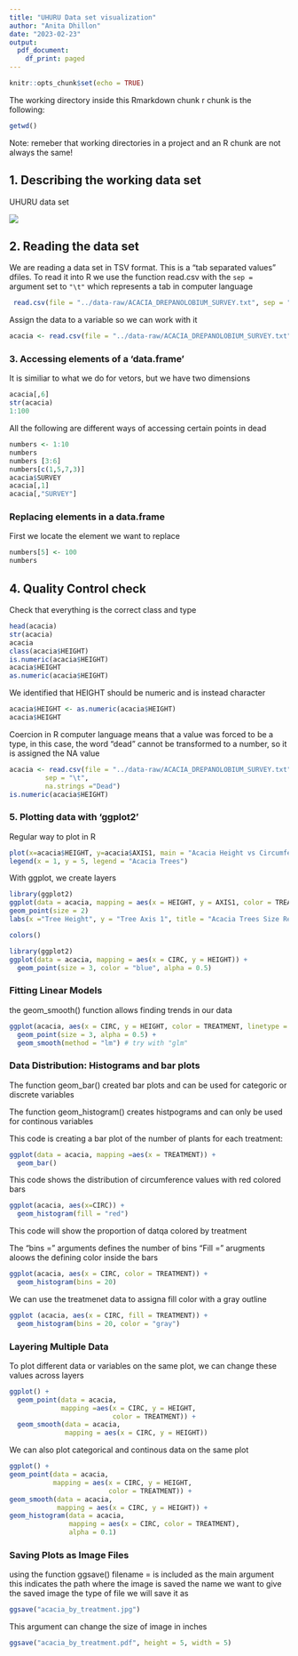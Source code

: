 ```yaml
---
title: "UHURU Data set visualization"
author: "Anita Dhillon"
date: "2023-02-23"
output:
  pdf_document:
    df_print: paged
---
```


```r
knitr::opts_chunk$set(echo = TRUE)
```

The working directory inside this Rmarkdown chunk r chunk is the following:

```r
getwd()
```

Note: remeber that working directories in a project and an R chunk are not always the same!

## 1. Describing the working data set

UHURU data set

![](https://upload.wikimedia.org/wikipedia/commons/thumb/6/63/Acacia_smallii_4.jpg/640px-Acacia_smallii_4.jpg)

## 2. Reading the data set

We are reading a data set in TSV format. This is a "tab separated values" dfiles. To read it into R we use the function read.csv with the `sep =` argument set to `"\t"` which represents a tab in computer language

```r
 read.csv(file = "../data-raw/ACACIA_DREPANOLOBIUM_SURVEY.txt", sep = "\t")
```

Assign the data to a variable so we can work with it

```r
acacia <- read.csv(file = "../data-raw/ACACIA_DREPANOLOBIUM_SURVEY.txt", sep = "\t")
```

### 3. Accessing elements of a 'data.frame'

It is similiar to what we do for vetors, but we have two dimensions

```r
acacia[,6]
str(acacia)
1:100
```

All the following are different ways of accessing certain points in dead

```r
numbers <- 1:10
numbers
numbers [3:6]
numbers[c(1,5,7,3)]
acacia$SURVEY
acacia[,1]
acacia[,"SURVEY"]
```

### Replacing elements in a data.frame

First we locate the element we want to replace

```r
numbers[5] <- 100
numbers
```

## 4. Quality Control check

Check that everything is the correct class and type

```r
head(acacia)
str(acacia)
acacia
class(acacia$HEIGHT)
is.numeric(acacia$HEIGHT)
acacia$HEIGHT
as.numeric(acacia$HEIGHT)

```

We identified that HEIGHT should be numeric and is instead character

```r
acacia$HEIGHT <- as.numeric(acacia$HEIGHT)
acacia$HEIGHT

```

Coercion in R computer language means that a value was forced to be a type, in this case, the word "dead" cannot be transformed to a number, so it is assigned the NA value

```r
acacia <- read.csv(file = "../data-raw/ACACIA_DREPANOLOBIUM_SURVEY.txt",
         sep = "\t",
         na.strings ="Dead")
is.numeric(acacia$HEIGHT)
```

### 5. Plotting data with 'ggplot2'

Regular way to plot in R

```r
plot(x=acacia$HEIGHT, y=acacia$AXIS1, main = "Acacia Height vs Circumference")
legend(x = 1, y = 5, legend = "Acacia Trees")

```

With ggplot, we create layers

```r
library(ggplot2)
ggplot(data = acacia, mapping = aes(x = HEIGHT, y = AXIS1, color = TREATMENT)) +
geom_point(size = 2)
labs(x ="Tree Height", y = "Tree Axis 1", title = "Acacia Trees Size Relationships")

```

```r
colors()
```

```r
library(ggplot2)
ggplot(data = acacia, mapping = aes(x = CIRC, y = HEIGHT)) +
  geom_point(size = 3, color = "blue", alpha = 0.5) 
```

### Fitting Linear Models

the geom_smooth() function allows finding trends in our data

```r
ggplot(acacia, aes(x = CIRC, y = HEIGHT, color = TREATMENT, linetype = TREATMENT)) +
  geom_point(size = 3, alpha = 0.5) + 
  geom_smooth(method = "lm") # try with "glm"
```

### Data Distribution: Histograms and bar plots

The function geom_bar() created bar plots and can be used for categoric or discrete variables

The function geom_histogram() creates histpograms and can only be used for continous variables

This code is creating a bar plot of the number of plants for each treatment:

```r
ggplot(data = acacia, mapping =aes(x = TREATMENT)) +
  geom_bar()
```

This code shows the distribution of circumference values with red colored bars

```r
ggplot(acacia, aes(x=CIRC)) +
  geom_histogram(fill = "red")
```

This code will show the proportion of datqa colored by treatment

The "bins =" arguments defines the number of bins "Fill =" arugments aloows the defining color inside the bars

```r
ggplot(acacia, aes(x = CIRC, color = TREATMENT)) +
  geom_histogram(bins = 20)
```

We can use the treatmenet data to assigna fill color with a gray outline

```r
ggplot (acacia, aes(x = CIRC, fill = TREATMENT)) +
  geom_histogram(bins = 20, color = "gray")
```

### Layering Multiple Data

To plot different data or variables on the same plot, we can change these values across layers

```r
ggplot() + 
  geom_point(data = acacia,
             mapping =aes(x = CIRC, y = HEIGHT,
                          color = TREATMENT)) +
  geom_smooth(data = acacia,
              mapping = aes(x = CIRC, y = HEIGHT))
```

We can also plot categorical and continous data on the same plot

```r
ggplot() +
geom_point(data = acacia,
           mapping = aes(x = CIRC, y = HEIGHT,
                         color = TREATMENT)) +
geom_smooth(data = acacia,
            mapping = aes(x = CIRC, y = HEIGHT)) +
geom_histogram(data = acacia,
               mapping = aes(x = CIRC, color = TREATMENT),
               alpha = 0.1)
```

### Saving Plots as Image Files

using the function ggsave() filename = is included as the main argument this indicates the path where the image is saved the name we want to give the saved image the type of file we will save it as

```r
ggsave("acacia_by_treatment.jpg")
```

This argument can change the size of image in inches

```r
ggsave("acacia_by_treatment.pdf", height = 5, width = 5)
```

